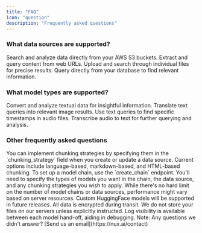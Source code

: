 ```yaml
---
title: "FAQ"
icon: "question"
description: "Frequently asked questions"
---
```


### What data sources are supported?

<CardGroup cols={2}>
  <Card
    title="S3"
    icon="aws"
    color="#ea5a0c"
  >
    Search and analyze data directly from your AWS S3 buckets.
  </Card>
  <Card
    title="URL"
    icon="globe"
    color="#0285c7"
  >
    Extract and query content from web URLs.
  </Card>
  <Card
    title="File"
    icon="upload"
    color="#16a34a"
  >
    Upload and search through individual files for precise results.
  </Card>
  <Card
    title="Database"
    icon="database"
    color="#dc2626"
  >
    Query directly from your database to find relevant information.
  </Card>
</CardGroup>

<br />

### What model types are supported?
<CardGroup cols={2}>
  <Card
    title="Text to Text"
    icon="file-lines"
    color="#a89332"
  >
    Convert and analyze textual data for insightful information.
  </Card>
  <Card
    title="Text to Image"
    icon="image"
    color="#83a832"
  >
    Translate text queries into relevant image results.
  </Card>
  <Card
    title="Text to Audio"
    icon="upload"
    color="#16a34a"
  >
    Use text queries to find specific timestamps in audio files.
  </Card>
  <Card
    title="Audio to Text"
    icon="database"
    color="#dc2626"
  >
    Transcribe audio to text for further querying and analysis.
  </Card>
</CardGroup>

### Other frequently asked questions

<Accordion title="How do I implement chunking strategies?">
  You can implement chunking strategies by specifying them in the `chunking_strategy` field when you create or update a data source. Current options include language-based, markdown-based, and HTML-based chunking.
</Accordion>

<Accordion title="How do I set up a model chain?">
  To set up a model chain, use the `create_chain` endpoint. You'll need to specify the types of models you want in the chain, the data source, and any chunking strategies you wish to apply.
</Accordion>

<Accordion title="Is there a limit on model chains or data sources?">
  While there's no hard limit on the number of model chains or data sources, performance might vary based on server resources. 
</Accordion>

<Accordion title="Can I use custom models?">
  Custom HuggingFace models will be supported in future releases.
</Accordion>

<Accordion title="How secure is my data?">
  All data is encrypted during transit. We do not store your files on our servers unless explicitly instructed.
</Accordion>

<Accordion title="How do I debug my model chain?">
  Log visibility is available between each model hand-off, aiding in debugging.
</Accordion>

<Warning>
  Note: Any questions we didn't answer? [Send us an email](https://nux.ai/contact)
</Warning>

